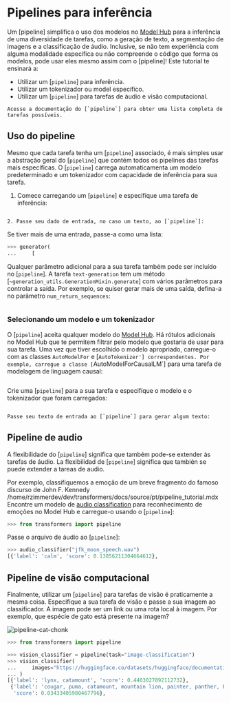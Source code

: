 <!--Copyright 2022 The HuggingFace Team. All rights reserved.

Licensed under the Apache License, Version 2.0 (the "License"); you may not use this file except in compliance with
the License. You may obtain a copy of the License at

http://www.apache.org/licenses/LICENSE-2.0

Unless required by applicable law or agreed to in writing, software distributed under the License is distributed on
an "AS IS" BASIS, WITHOUT WARRANTIES OR CONDITIONS OF ANY KIND, either express or implied. See the License for the
specific language governing permissions and limitations under the License.
-->

# Pipelines para inferência

Um [pipeline] simplifica o uso dos modelos no [Model Hub](https://huggingface.co/models) para a inferência de uma diversidade de tarefas,
como a geração de texto, a segmentação de imagens e a classificação de áudio.
Inclusive, se não tem experiência com alguma modalidade específica ou não compreende o código que forma os modelos,
pode usar eles mesmo assim com o [pipeline]! Este tutorial te ensinará a:

* Utilizar um [`pipeline`] para inferência.
* Utilizar um tokenizador ou model específico.
* Utilizar um [`pipeline`] para tarefas de áudio e visão computacional.

<Tip>

    Acesse a documentação do [`pipeline`] para obter uma lista completa de tarefas possíveis.

</Tip>

## Uso do pipeline

Mesmo que cada tarefa tenha um [`pipeline`] associado, é mais simples usar a abstração geral do [`pipeline`] que
contém todos os pipelines das tarefas mais específicas.
O [`pipeline`] carrega automaticamenta um modelo predeterminado e um tokenizador com capacidade de inferência para sua
tarefa.

1. Comece carregando um [`pipeline`] e especifique uma tarefa de inferência:

``````

2. Passe seu dado de entrada, no caso um texto, ao [`pipeline`]:

``````

Se tiver mais de uma entrada, passe-a como uma lista:

```py
>>> generator(
...     [
```

Qualquer parâmetro adicional para a sua tarefa também pode ser incluído no [`pipeline`]. A tarefa `text-generation` tem um método
[`~generation_utils.GenerationMixin.generate`] com vários parâmetros para controlar a saída.
Por exemplo, se quiser gerar mais de uma saída, defina-a no parâmetro `num_return_sequences`:

```py
```

### Selecionando um modelo e um tokenizador

O [`pipeline`] aceita qualquer modelo do [Model Hub](https://huggingface.co/models). Há rótulos adicionais no Model Hub
que te permitem filtrar pelo modelo que gostaria de usar para sua tarefa. Uma vez que tiver escolhido o modelo apropriado,
carregue-o com as classes `AutoModelFor` e [`AutoTokenizer'] correspondentes. Por exemplo, carregue a classe [`AutoModelForCausalLM`]
para uma tarefa de modelagem de linguagem causal:

```py
```

Crie uma [`pipeline`] para a sua tarefa e especifíque o modelo e o tokenizador que foram carregados:

``````

Passe seu texto de entrada ao [`pipeline`] para gerar algum texto:

``````

## Pipeline de audio

A flexibilidade do [`pipeline`] significa que também pode-se extender às tarefas de áudio.
La flexibilidad de [`pipeline`] significa que también se puede extender a tareas de audio.

Por exemplo, classifiquemos a emoção de um breve fragmento do famoso discurso de John F. Kennedy /home/rzimmerdev/dev/transformers/docs/source/pt/pipeline_tutorial.mdx
Encontre um modelo de [audio classification](https://huggingface.co/models?pipeline_tag=audio-classification) para
reconhecimento de emoções no Model Hub e carregue-o usando o [`pipeline`]:

```py
>>> from transformers import pipeline
```

Passe o arquivo de áudio ao [`pipeline`]:

```py
>>> audio_classifier("jfk_moon_speech.wav")
[{'label': 'calm', 'score': 0.13856211304664612},
```

## Pipeline de visão computacional

Finalmente, utilizar um [`pipeline`] para tarefas de visão é praticamente a mesma coisa.
Especifique a sua tarefa de visão e passe a sua imagem ao classificador.
A imagem pode ser um link ou uma rota local à imagem. Por exemplo, que espécie de gato está presente na imagem?

![pipeline-cat-chonk](https://huggingface.co/datasets/huggingface/documentation-images/resolve/main/pipeline-cat-chonk.jpeg)

```py
>>> from transformers import pipeline

>>> vision_classifier = pipeline(task="image-classification")
>>> vision_classifier(
...     images="https://huggingface.co/datasets/huggingface/documentation-images/resolve/main/pipeline-cat-chonk.jpeg"
... )
[{'label': 'lynx, catamount', 'score': 0.4403027892112732},
 {'label': 'cougar, puma, catamount, mountain lion, painter, panther, Felis concolor',
  'score': 0.03433405980467796},
```
